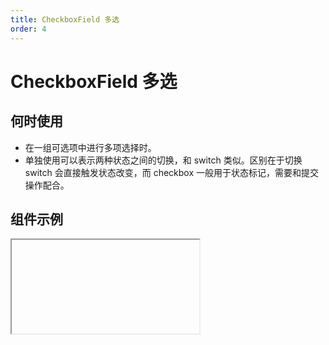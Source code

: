 ```yaml
---
title: CheckboxField 多选
order: 4
---
```


# CheckboxField 多选

## 何时使用

- 在一组可选项中进行多项选择时。
- 单独使用可以表示两种状态之间的切换，和 switch 类似。区别在于切换 switch 会直接触发状态改变，而 checkbox 一般用于状态标记，需要和提交操作配合。

## 组件示例


<Iframe url="https://www.aliwork.com/developer/check-v2?isRenderNav=false" />

## 组件属性


<AttrTable
category="form"
  dataSource={[
    {
      code: 'value',
      type: 'string | array',
      default: '-',
      desc: '当前组件默认值',
    },
    {
      code: 'itemDirection',
      type: `'hoz' | 'ver'`,
      default: `'hoz'`,
      desc: '排列方式',
    },
    {
      code: "useDrawerInMobile",
      type: "boolean",
      default: "false",
      desc: "移动端排列方式",
    },
    {
      code: 'iconPosition',
      type: `'left' | 'right'`,
      default: `'left'`,
      desc: '移动端Icon位置,仅移动端生效',
    },
    {
      code: "dataSource",
      type: "array",
      default: `~~~json
[
  {
    "text": {
      "zh_CN": "选项一",
      "en_US": "Option 1",
      "type": "i18n"
    },
    "value": "1"
  },
  {
    "text": {
      "zh_CN": "选项二",
      "en_US": "Option 2",
      "type": "i18n"
    },
    "value": "2"
  },
  {
    "text": {
      "zh_CN": "选项三",
      "en_US": "Option 3",
      "type": "i18n"
    },
    "value": "3"
  }
]
      `,
      desc: "设置选项",
    },
    {
      code: 'onChange',
      type: '(value: string) => void' ,
      default: '',
      desc: '组件值发生改变事件',
    },
  ]}
/>
